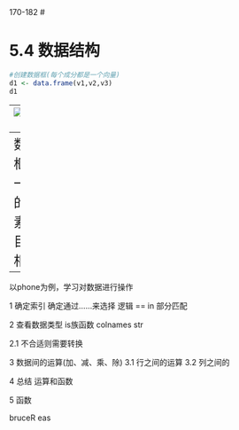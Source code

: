 170-182
# <h1 lang="zh-CN">5.4 数据结构</h1>

```r
#创建数据框(每个成分都是一个向量)
d1 <- data.frame(v1,v2,v3)
d1
```

--
![error3](picture/chp5/error3.png)

--
<font size = 5> 
数据框每一列的元素数目要相同 <br>
---

以phone为例，学习对数据进行操作

1 确定索引
确定通过……来选择
 逻辑 == in
 部分匹配

2 查看数据类型
is族函数
colnames
str

2.1 不合适则需要转换

3 数据间的运算(加、减、乘、除)
3.1 行之间的运算
3.2 列之间的

4 总结
运算和函数

5 函数

bruceR
eas